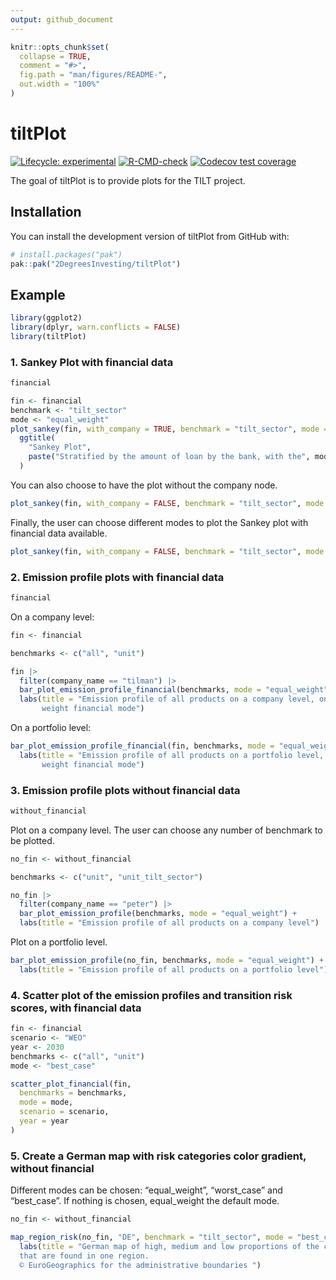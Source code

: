 ```yaml
---
output: github_document
---
```


<!-- README.md is generated from README.Rmd. Please edit that file -->

```r
knitr::opts_chunk$set(
  collapse = TRUE,
  comment = "#>",
  fig.path = "man/figures/README-",
  out.width = "100%"
)
```

# tiltPlot

<!-- badges: start -->
[![Lifecycle: experimental](https://img.shields.io/badge/lifecycle-experimental-orange.svg)](https://lifecycle.r-lib.org/articles/stages.html#experimental)
[![R-CMD-check](https://github.com/2DegreesInvesting/tiltPlot/actions/workflows/R-CMD-check.yaml/badge.svg)](https://github.com/2DegreesInvesting/tiltPlot/actions/workflows/R-CMD-check.yaml)
[![Codecov test coverage](https://codecov.io/gh/2DegreesInvesting/tiltPlot/branch/main/graph/badge.svg)](https://app.codecov.io/gh/2DegreesInvesting/tiltPlot?branch=main)
<!-- badges: end -->

The goal of tiltPlot is to provide plots for the TILT project.

## Installation

You can install the development version of tiltPlot from GitHub with:

```r
# install.packages("pak")
pak::pak("2DegreesInvesting/tiltPlot")
```

## Example

```r
library(ggplot2)
library(dplyr, warn.conflicts = FALSE)
library(tiltPlot)
```

### 1. Sankey Plot with financial data

```r
financial
```

```r
fin <- financial
benchmark <- "tilt_sector"
mode <- "equal_weight"
plot_sankey(fin, with_company = TRUE, benchmark = "tilt_sector", mode = "equal_weight") +
  ggtitle(
    "Sankey Plot",
    paste("Stratified by the amount of loan by the bank, with the", mode, "mode", "and benchmark", benchmark)
  )
```

You can also choose to have the plot without the company node.

```r
plot_sankey(fin, with_company = FALSE, benchmark = "tilt_sector", mode = "equal_weight")
```

Finally, the user can choose different modes to plot the Sankey plot with financial data available.

```r
plot_sankey(fin, with_company = FALSE, benchmark = "tilt_sector", mode = "best_case")
```

### 2. Emission profile plots with financial data

```r
financial
```

On a company level:

```r
fin <- financial

benchmarks <- c("all", "unit")

fin |>
  filter(company_name == "tilman") |>
  bar_plot_emission_profile_financial(benchmarks, mode = "equal_weight") +
  labs(title = "Emission profile of all products on a company level, on an equal
       weight financial mode")
```

On a portfolio level:

```r
bar_plot_emission_profile_financial(fin, benchmarks, mode = "equal_weight") +
  labs(title = "Emission profile of all products on a portfolio level, on an equal
       weight financial mode")
```


### 3. Emission profile plots without financial data

```r
without_financial
```

Plot on a company level.
The user can choose any number of benchmark to be plotted. 

```r
no_fin <- without_financial

benchmarks <- c("unit", "unit_tilt_sector")

no_fin |>
  filter(company_name == "peter") |>
  bar_plot_emission_profile(benchmarks, mode = "equal_weight") +
  labs(title = "Emission profile of all products on a company level")
```

Plot on a portfolio level. 

```r
bar_plot_emission_profile(no_fin, benchmarks, mode = "equal_weight") +
  labs(title = "Emission profile of all products on a portfolio level")
```


### 4. Scatter plot of the emission profiles and transition risk scores, with financial data

```r
fin <- financial
scenario <- "WEO"
year <- 2030
benchmarks <- c("all", "unit")
mode <- "best_case"

scatter_plot_financial(fin,
  benchmarks = benchmarks,
  mode = mode,
  scenario = scenario,
  year = year
)
```


### 5. Create a German map with risk categories color gradient, without financial

Different modes can be chosen: "equal_weight", "worst_case" and "best_case".
If nothing is chosen, equal_weight the default mode.

```r
no_fin <- without_financial

map_region_risk(no_fin, "DE", benchmark = "tilt_sector", mode = "best_case") +
  labs(title = "German map of high, medium and low proportions of the companies
  that are found in one region.
  © EuroGeographics for the administrative boundaries ")
```
